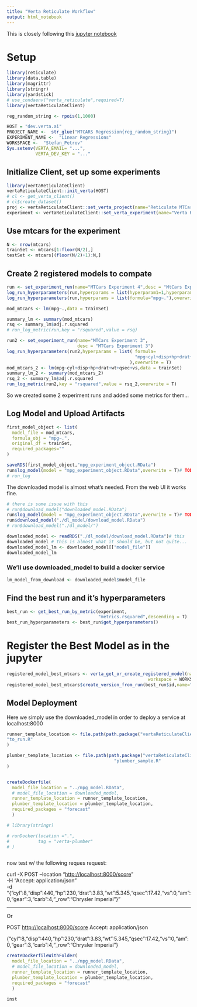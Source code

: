 ```yaml
---
title: "Verta Reticulate Workflow"
output: html_notebook
---
```


This is closely following this [jupyter notebook](https://github.com/VertaAI/modeldb/blob/master/client/workflows/demos/dataset-registry-endpoint.ipynb)

# Setup

```r
library(reticulate)
library(data.table)
library(magrittr)
library(stringr)
library(yardstick)
# use_condaenv("verta_reticulate",required=T)
library(vertaReticulateClient)
```

```r
reg_random_string <- rpois(1,1000)

HOST = "dev.verta.ai"
PROJECT_NAME <-  str_glue("MTCARS Regression{reg_random_string}")
EXPERIMENT_NAME <-  "Linear Regressions"
WORKSPACE <-  "Stefan_Petrov"
Sys.setenv(VERTA_EMAIL= "...",
           VERTA_DEV_KEY = "..."
```

## Initialize Client, set up some experiments

```r
library(vertaReticulateClient)
vertaReticulateClient::init_verta(HOST)
# cl <- get_verta_client()
# cl$create_dataset()
proj <- vertaReticulateClient::set_verta_project(name="Reticulate MTCars")
experiment <- vertaReticulateClient::set_verta_experiment(name="Verta R Experiment")
```

## Use mtcars for the experiment

```r
N <- nrow(mtcars)
trainSet <- mtcars[1:floor(N/2),]
testSet <- mtcars[(floor(N/2)+1):N,]
```

## Create 2 registered models to compate

```r
run <- set_experiment_run(name="MTCars Experiment 4",desc = "MtCars Experiment 4")
log_run_hyperparameters(run,hyperparams = list(hyperparam1=1,hyperparam2=2),overwrite = T)
log_run_hyperparameters(run,hyperparams = list(formula="mpg~."),overwrite = T)

mod_mtcars <- lm(mpg~.,data = trainSet)

summary_lm <- summary(mod_mtcars)
rsq <- summary_lm$adj.r.squared
# run_log_metric(run,key = "rsquared",value = rsq)

```

```r
run2 <- set_experiment_run(name="MTCars Experiment 3",
                           desc = "MTCars Experiment 3")
log_run_hyperparameters(run2,hyperparams = list( formula=
                                                 "mpg~cyl+disp+hp+drat+wt+qsec+vs"
                                               ),overwrite = T)
mod_mtcars_2 <- lm(mpg~cyl+disp+hp+drat+wt+qsec+vs,data = trainSet)
summary_lm_2 <- summary(mod_mtcars_2)
rsq_2 <- summary_lm$adj.r.squared
run_log_metric(run2,key = "rsquared",value = rsq_2,overwrite = T)

```

So we created some 2 experiment runs and added some metrics for them...

## Log Model and Upload Artifacts

```r
first_model_object <- list(
  model_file = mod_mtcars,
  formula_obj = "mpg~.",
  original_df = trainSet,
  required_packages=""
)

saveRDS(first_model_object,"mpg_experiment_object.RData")
run$log_model(model = "mpg_experiment_object.RData",overwrite = T)# TODO- add
# run_log
```

The downloaded model is almost what's needed. From the web UI it works fine.

```r
# there is some issue with this
# run$download_model("downloaded_model.RData")
run$log_model(model = "mpg_experiment_object.RData",overwrite = T)# TODO- add
run$download_model("./dl_model/download_model.RData")
# run$download_model("./dl_model/")

downloaded_model <- readRDS("./dl_model/download_model.RData")# this
downloaded_model # this is almost what it should be, but not quite...
downloaded_model_lm <- downloaded_model[["model_file"]]
downloaded_model_lm

```

### We'll use downloaded_model to build a docker service

```r
lm_model_from_download <- downloaded_model$model_file
```

## Find the best run and it's hyperparameters

```r
best_run <- get_best_run_by_metric(experiment,
                                   "metrics.rsquared",descending = T)
best_run_hyperparameters <- best_run$get_hyperparameters()
```

# Register the Best Model as in the jupyter

```r

registered_model_best_mtcars <- verta_get_or_create_registered_model(name="mtcars_best",
                                                      workspace = WORKSPACE)
registered_model_best_mtcars$create_version_from_run(best_run$id,name="v5")
```

## Model Deployment

Here we simply use the downloaded_model in order to deploy a service at localhost:8000

```r

runner_template_location <- file.path(path.package("vertaReticulateClient"),
"to_run.R"
)

plumber_template_location <- file.path(path.package("vertaReticulateClient"),
                                         "plumber_sample.R"
)


createDockerfile(
  model_file_location = "../mpg_model.RData",
  # model_file_location = downloaded_model, 
  runner_template_location = runner_template_location,
  plumber_template_location = plumber_template_location,
  required_packages = "forecast"
  )

# library(stringr)

# runDocker(location =".",
#           tag = "verta-plumber"
# )



```

now test w/ the following reques request:

curl -X POST --location "<http://localhost:8000/score>"\
-H "Accept: application/json"\
-d "{"cyl":8,"disp":440,"hp":230,"drat":3.83,"wt":5.345,"qsec":17.42,"vs":0,"am":0,"gear":3,"carb":4,"\_row":"Chrysler Imperial"}"

------------------------------------------------------------------------

Or

POST <http://localhost:8000/score> Accept: application/json

{"cyl":8,"disp":440,"hp":230,"drat":3.83,"wt":5.345,"qsec":17.42,"vs":0,"am":0,"gear":3,"carb":4,"\_row":"Chrysler Imperial"}
```r
createDockerfileWithFolder(
  model_file_location = "../mpg_model.RData",
  # model_file_location = downloaded_model,
  runner_template_location = runner_template_location,
  plumber_template_location = plumber_template_location,
  required_packages = "forecast"
  )

inst
```


